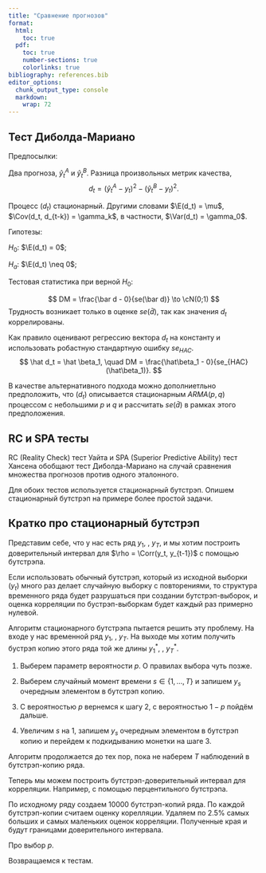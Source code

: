 ```yaml
---
title: "Сравнение прогнозов"
format:
  html:
    toc: true
  pdf:
    toc: true
    number-sections: true
    colorlinks: true
bibliography: references.bib
editor_options: 
  chunk_output_type: console
  markdown: 
    wrap: 72
---
```


::: {.hidden}
$$
 \newcommand\cN{{\mathcal{N}}}
 \newcommand\P{{\mathbb{P}}}
 \newcommand\E{{\mathbb{E}}}
 \newcommand\Var{{\mathrm{Var}}}
 \newcommand\Cov{{\mathrm{Cov}}}
$$
:::


## Тест Диболда-Мариано

Предпосылки:

Два прогноза, $\hat y_t^A$ и $\hat y_t^B$. 
Разница произвольных метрик качества,
$$
d_t = (\hat y_t^A - y_t)^2 - (\hat y_t^B - y_t)^2.
$$

Процесс $(d_t)$ стационарный. Другими словами $\E(d_t) = \mu$, 
$\Cov(d_t, d_{t-k}) = \gamma_k$, в частности, $\Var(d_t) = \gamma_0$.

Гипотезы:

$H_0$: $\E(d_t) = 0$;

$H_a$: $\E(d_t) \neq 0$;

Тестовая статистика при верной $H_0$:

$$
DM = \frac{\bar d - 0}{se(\bar d)} \to \cN(0;1)
$$
Трудность возникает только в оценке $se(\bar d)$, так как значения $d_t$ коррелированы. 

Как правило оценивают регрессию вектора $d_t$ на константу и использовать робастную стандартную ошибку $se_{HAC}$. 
$$
\hat d_t = \hat \beta_1, \quad DM = \frac{\hat\beta_1 - 0}{se_{HAC}(\hat\beta_1)}.
$$

В качестве альтернативного подхода можно дополниетльно предположить, что $(d_t)$ описывается стационарным $ARMA(p, q)$ процессом с небольшими $p$ и $q$ и рассчитать $se(\bar d)$ в рамках этого предположения. 

## RC и SPA тесты

RC (Reality Check) тест Уайта и SPA (Superior Predictive Ability) тест Хансена обобщают тест Диболда-Мариано на случай сравнения множества прогнозов против одного эталонного. 

Для обоих тестов используется стационарный бутстрэп.
Опишем стационарный бутстрэп на примере более простой задачи.

## Кратко про стационарный бутстрэп 

Представим себе, что у нас есть ряд $y_1$, \ldots, $y_T$, и мы хотим построить доверительный интервал для $\rho = \Corr(y_t, y_{t-1})$ с помощью бутстрэпа. 

Если использовать обычный бутстрэп, который из исходной выборки $(y_t)$ много раз делает случайную выборку с повторениями, то структура временного ряда будет разрушаться при создании бутстрэп-выборок, и оценка корреляции по бустрэп-выборкам будет каждый раз примерно нулевой. 

Алгоритм стационарного бутстрэпа пытается решить эту проблему. 
На входе у нас временной ряд $y_1$, \ldots, $y_T$.
На выходе мы хотим получить бустрэп копию этого ряда той же длины $y_1^*$, \ldots, $y_T^*$.

1. Выберем параметр вероятности $p$. О правилах выбора чуть позже. 
2. Выберем случайный момент времени $s \in \{1, \ldots, T\}$ и запишем $y_s$ очередным элементом в бутстрэп копию. 

3. С вероятностью $p$ вернемся к шагу $2$, с вероятностью $1-p$ пойдём дальше. 

4. Увеличим $s$ на 1, запишем $y_s$ очередным элементом в бутстрэп копию и перейдем к подкидыванию монетки на шаге 3. 

Алгоритм продолжается до тех пор, пока не наберем $T$ наблюдений в бутстрэп-копию ряда. 

Теперь мы можем построить бутстрэп-доверительный интервал для корреляции. Например, с помощью перцентильного бутстрэпа.

По исходному ряду создаем 10000 бутстрэп-копий ряда. По каждой бутстрэп-копии считаем оценку корелляции. Удаляем по 2.5\% самых больших и самых маленьких оценок корреляции. Полученные края и будут границами доверительного интервала. 

Про выбор $p$. 

<!-- TODO -->

Возвращаемся к тестам. 

